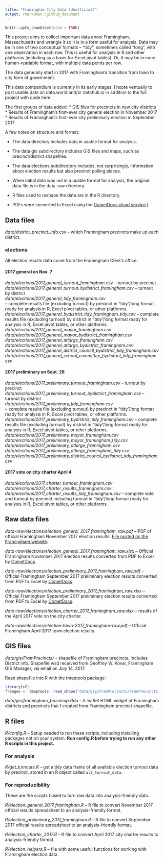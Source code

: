 ```yaml
---
title: "Framingham City Data (Unofficial)"
output: rmarkdown::github_document
---
```


```r
knitr::opts_chunk$set(echo = TRUE)
```

This project aims to collect important data about Framingham, Massachusetts and wrangle it so it is in a form useful for analysis. Data may be in one of two conceptual formats -- "tidy", sometimes called "long", with one observation in each row. This is useful for analysis in R and other platforms (including as a basis for Excel pivot tables). Or, it may be in more human-readable format, with multiple data points per row.

The data generally start in 2017 with Framingham's transition from town to city form of government.

This data compendium is currently in its early stages. I hopte ventually to post usable data on data.world and/or datahub.io in addition to the full project with code here.

The first groups of data added: 
* GIS files for precincts in new city districts
* Results of Framingham's first-ever city general election in November 2017
* Results of Framingham's first-ever city preliminary election in September 2017


A few notes on structure and format:

* The data directory includes data in usable format for analysis.

* The data gis subdirectory includes GIS files and maps, such as precinct/district shapefiles. 

* The data elections subdirectory includes, not surprisingly, information about election results but also precinct polling places.

* When initial data was not in a usable format for analysis, the original data file is in the data-raw directory. 

* R files used to reshape the data are in the R directory. 

* PDFs were converted to Excel using the [CometDocs cloud service](https://www.cometdocs.com/).)

## Data files

*data/district_precinct_info.csv* -- which Framingham precincts make up each district.

### elections

All election results data come from the Framingham Clerk's office.

#### 2017 general on Nov. 7

*data/elections/2017_general_turnout_framingham.csv* -- turnout by precinct <br />
*data/elections/2017_general_turnout_bydistrict_framingham.csv* -- turnout by district <br />
*data/elections/2017_general_tidy_framingham.csv* <br /> -- complete results file (excluding turnout) by precinct in "tidy"/long format ready for analysis in R, Excel pivot tables, or other platforms.
*data/elections/2017_general_bydistrict_tidy_framingham_tidy.csv*  -- complete results file (excluding turnout) by district in "tidy"/long format ready for analysis in R, Excel pivot tables, or other platforms.<br />
*data/elections/2017_general_mayor_framingham.csv* <br />
*data/elections/2017_general_mayor_bydistrict_framingham.csv*<br />
*data/elections/2017_general_atlarge_framingham.csv* <br />
*data/elections/2017_general_atlarge_bydistrict_framingham.csv* <br />
*data/elections/2017_general_district_council_bydistrict_tidy_framingham.csv* <br />
*data/elections/2017_general_school_committee_bydistrict_tidy_framingham.csv*

#### 2017 preliminary on Sept. 26

*data/elections/2017_preliminary_turnout_framingham.csv* -- turnout by precinct <br />
*data/elections/2017_preliminary_turnout_bydistrict_framingham.csv* -- turnout by district <br />
*data/elections/2017_preliminary_tidy_framingham.csv* <br /> -- complete results file (excluding turnout) by precinct in "tidy"/long format ready for analysis in R, Excel pivot tables, or other platforms.
*data/elections/2017_preliminary_bydistrict_tidy_framingham.csv*  -- complete results file (excluding turnout) by district in "tidy"/long format ready for analysis in R, Excel pivot tables, or other platforms.<br />
*data/elections/2017_preliminary_mayor_framingham.csv* <br />
*data/elections/2017_preliminary_mayor_framingham_tidy.csv* <br />
*data/elections/2017_preliminary_atlarge_framingham.csv* <br />
*data/elections/2017_preliminary_atlarge_framingham_tidy.csv* <br />
*data/elections/2017_preliminary_district_council_bydistrict_tidy_framingham.csv*

#### 2017 vote on city charter April 4

*data/elections/2017_charter_turnout_framingham.csv*<br />
*data/elections/2017_charter_results_framingham.csv*<br />
*data/elections/2017_charter_results_tidy_framingham.csv* -- complete vote and turnout by precinct including turnout in "tidy"/long format ready for analysis in R, Excel pivot tables, or other platforms.

## Raw data files

*data-raw/elections/election_general_2017_framingham_raw.pdf* -- PDF of official Framingham November 2017 election results. [File posted on the Framingham website](http://www.framinghamma.gov/DocumentCenter/View/28924). 

*data-raw/elections/election_general_2017_framingham_raw.xlsx* -- Official Framingham November 2017 election results converted from PDF to Excel by [CometDocs](https://www.cometdocs.com/).

*data-raw/elections/election_preliminary_2017_framingham_raw.pdf* -- Official Framingham September 2017 preliminary election results converted from PDF to Excel by [CometDocs](https://www.cometdocs.com/).

*data-raw/elections/election_preliminary_2017_framingham_raw.xlsx* -- Official Framingham September 2017 preliminary election results converted from PDF to Excel by [CometDocs](https://www.cometdocs.com/).

*data-raw/elections/election_charter_2017_framingham_raw.xlsx* -- results of the April 2017 vote on the city charter.

*data-raw/elections/election-town-2017_framingham-raw.pdf* -- Official Framingham April 2017 town election results.




## GIS files

*data/gis/FramPrecincts/* - shapefile of Framingham precincts. Includes District info. Shapefile wsd received from Geoffrey W. Kovar, Framingham GIS Manager, via email on July 14, 2017.

Read shapefile into R with the tmaptools package:

```r
library(sf)
framgeo <- tmaptools::read_shape("data/gis/FramPrecincts/FramPrecincts.shp", as.sf = TRUE)

```

*data/gis/framingham_basemap.Rda* - A leaflet HTML widget of Framingham districts and precincts that I created from Framingham precinct shapefile.

## R files

*R/config.R* -- Setup needed to run these scripts, including installing packages not on your system. **Run config.R before trying to run any other R scripts in this project.**

### For analysis

*R/get_turnouts.R* -- get a tidy data frame of all available election turnout data by precinct, stored in an R object called `all_turnout_data`.



### For reproducibility

These are the scripts I used to turn raw data into analysis-friendly data.

*R/election_general_2017_framingham.R* -- R file to convert November 2017 official results spreadsheet to an analysis-friendly format.

*R/election_preliminary_2017_framingham.R* -- R file to convert September 2017 official results spreadsheet to an analysis-friendly format.

*R/election_charter_2017.R* -- R file to convert April 2017 city charter results to analysis-friendly format.

*R/election_helpers.R* -- file with some useful functions for working with Framingham election data.




